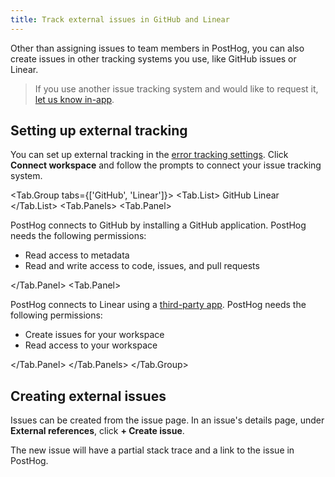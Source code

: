 ```yaml
---
title: Track external issues in GitHub and Linear
---
```



Other than assigning issues to team members in PostHog, you can also create issues in other tracking systems you use, like GitHub issues or Linear. 

> If you use another issue tracking system and would like to request it, [let us know in-app](https://app.posthog.com#panel=support%3Afeedback%3Aerror_tracking%3Alow%3Atrue).

## Setting up external tracking

You can set up external tracking in the [error tracking settings](https://app.posthog.com/project/configuration?tab=error-tracking-integrations). Click **Connect workspace** and follow the prompts to connect your issue tracking system.

<Tab.Group tabs={['GitHub', 'Linear']}>
<Tab.List>
  <Tab>GitHub</Tab>
  <Tab>Linear</Tab>
</Tab.List>
<Tab.Panels>
<Tab.Panel>

PostHog connects to GitHub by installing a GitHub application. PostHog needs the following permissions:

- Read access to metadata
- Read and write access to code, issues, and pull requests

</Tab.Panel>
<Tab.Panel>

PostHog connects to Linear using a [third-party app](https://linear.app/docs/third-party-application-approvals). PostHog needs the following permissions:

- Create issues for your workspace
- Read access to your workspace

</Tab.Panel>
</Tab.Panels>
</Tab.Group>

## Creating external issues 

Issues can be created from the issue page. In an issue's details page, under **External references**, click **+ Create issue**.

<ProductScreenshot
    imageLight="https://res.cloudinary.com/dmukukwp6/image/upload/create_issue_error_light_b89cd91da1.png"
    imageDark="https://res.cloudinary.com/dmukukwp6/image/upload/create_issue_error_dark_7d158087f8.png"
    alt="Error tracking create issue in external tracking system"
    classes="rounded"
/>

The new issue will have a partial stack trace and a link to the issue in PostHog.